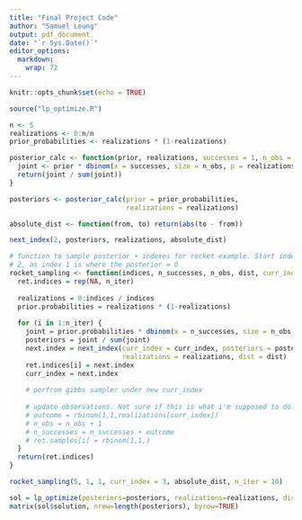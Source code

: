 ```yaml
---
title: "Final Project Code"
author: "Samuel Leung"
output: pdf_document
date: "`r Sys.Date()`"
editor_options: 
  markdown: 
    wrap: 72
---
```


```r
knitr::opts_chunk$set(echo = TRUE)
```

```r
source("lp_optimize.R")
```

```r
n <- 5
realizations <- 0:n/n
prior_probabilities <- realizations * (1-realizations)

posterior_calc <- function(prior, realizations, successes = 1, n_obs = 1) {
  joint <- prior * dbinom(x = successes, size = n_obs, p = realizations)
  return(joint / sum(joint))
}

posteriors <- posterior_calc(prior = prior_probabilities,
                             realizations = realizations)
```

```r
absolute_dist <- function(from, to) return(abs(to - from))
```

```r
next_index(2, posteriors, realizations, absolute_dist)
```

```r

# function to sample posterior + indexes for rocket example. Start index at 
# 2, as index 1 is where the posterior = 0
rocket_sampling <- function(indices, n_successes, n_obs, dist, curr_index = 2 , n_iter = 10) {
  ret.indices = rep(NA, n_iter)
  
  realizations = 0:indices / indices
  prior.probabilities = realizations * (1-realizations)
  
  for (i in 1:n_iter) {
    joint = prior.probabilities * dbinom(x = n_successes, size = n_obs, p = realizations)
    posteriors = joint / sum(joint)
    next.index = next_index(curr_index = curr_index, posteriors = posteriors , 
                            realizations = realizations, dist = dist)
    ret.indices[i] = next.index
    curr_index = next.index
    
    # perfrom gibbs sampler under new curr_index
    
    # update observations. Not sure if this is what i'm supposed to do. 
    # outcome = rbinom(1,1,realizations[curr_index])
    # n_obs = n_obs + 1
    # n_successes = n_successes + outcome
    # ret.samples[i] = rbinom(1,1,)
  }
  return(ret.indices)
}

rocket_sampling(5, 1, 1, curr_index = 3, absolute_dist, n_iter = 10)
```

```r
sol = lp_optimize(posteriors=posteriors, realizations=realizations, dist=absolute_dist)
matrix(sol$solution, nrow=length(posteriors), byrow=TRUE)
```





